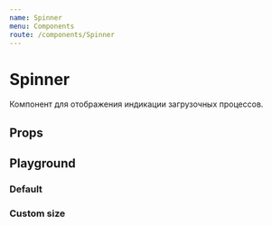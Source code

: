 ```yaml
---
name: Spinner
menu: Components
route: /components/Spinner
---
```




<ThemeSelect />

# Spinner
Компонент для отображения индикации загрузочных процессов.

## Props
<Props of={Spinner} />

## Playground

### Default
<Playground>
  <ThemeBackground>
    <Spinner />
  </ThemeBackground>
</Playground>

### Custom size 
<Playground>
  <ThemeBackground>
    <Spinner size={32} />
  </ThemeBackground>
</Playground>